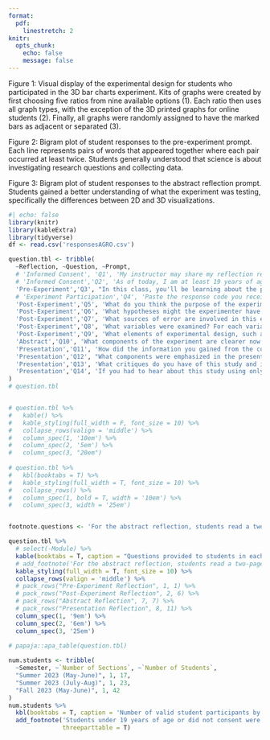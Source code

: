 ```yaml
---
format: 
  pdf:
    linestretch: 2
knitr:
  opts_chunk: 
    echo: false
    message: false
---
```


\begin{center}
Tyler Wiederich

AGRO 803

February 27, 2024
\end{center}

Figure 1: Visual display of the experimental design for students who participated in the 3D bar charts experiment. Kits of graphs were created by first choosing five ratios from nine available options (1). Each ratio then uses all graph types, with the exception of the 3D printed graphs for online students (2). Finally, all graphs were randomly assigned to have the marked bars as adjacent or separated (3).

Figure 2: Bigram plot of student responses to the pre-experiment prompt. Each line represents pairs of words that appeared together where each pair occurred at least twice. Students generally understood that science is about investigating research questions and collecting data.

Figure 3: Bigram plot of student responses to the abstract reflection prompt. Students gained a better understanding of what the experiment was testing, specifically the differences between 2D and 3D visualizations.




```r
#| echo: false
library(knitr)
library(kableExtra)
library(tidyverse)
df <- read.csv('responsesAGRO.csv')

question.tbl <- tribble(
  ~Reflection, ~Question, ~Prompt,
  # 'Informed Consent', 'Q1', 'My instructor may share my reflection responses with the researchers in this study',
  # 'Informed Consent','Q2', 'As of today, I am at least 19 years of age',
  'Pre-Experiment','Q3', "In this class, you'll be learning about the process of scientific investigation. What do you think that process looks like, from the perspective of a researcher, compared to what it looks like from the perspective of someone in the general public who is a consumer of scientific results? Write a paragraph (at least 3-5 sentences) about how you think science happens. ",
  # 'Experiment Participation','Q4', 'Paste the response code you received after participating in the graphics experiment here',
  'Post-Experiment','Q5', 'What do you think the purpose of the experiment was?',
  'Post-Experiment','Q6', 'What hypotheses might the experimenter have been testing?',
  'Post-Experiment','Q7', 'What sources of error are involved in this experiment?',
  'Post-Experiment','Q8', 'What variables were examined? For each variable, identify whether it was quantitative or categorical.',
  'Post-Experiment','Q9', 'What elements of experimental design, such as randomization or the use of a control group, do you think were present in the experiment? Why?',
  'Abstract','Q10', 'What components of the experiment are clearer now than they were as a participant? What questions do you still have for the experimenter? Write 3-5 sentences reflecting on the abstract.',
  'Presentation','Q11', 'How did the information you gained from the components of this project (participation, post-study reflection, extended abstract, presentation) differ?',
  'Presentation','Q12', "What components were emphasized in the presentation that weren't emphasized in the abstract? Why do you think that is?",
  'Presentation','Q13', 'What critiques do you have of this study and its design? What would have made the study better?',
  'Presentation','Q14', 'If you had to hear about this study using only the extended abstract or only the presentation, which one would you prefer? Which one would be better for determining whether the experiment was well designed?'
)
# question.tbl


# question.tbl %>%
#   kable() %>%
#   kable_styling(full_width = F, font_size = 10) %>% 
#   collapse_rows(valign = 'middle') %>%
#   column_spec(1, '10em') %>%
#   column_spec(2, '5em') %>%
#   column_spec(3, "20em")
  
# question.tbl %>%
#   kbl(booktabs = T) %>%
#   kable_styling(full_width = T, font_size = 10) %>%
#   collapse_rows() %>%
#   column_spec(1, bold = T, width = '10em') %>%
#   column_spec(3, width = '25em')


footnote.questions <- 'For the abstract reflection, students read a two-page extended abstract that the researchers submitted to Symposium on Data Science and Statistics (SDSS) before answering the prompt. For the presentatiun reflection, students watched a 12-minute pre-recorded video based on a modified version of the presentation given at SDSS.'

question.tbl %>%
  # select(-Module) %>%
  kable(booktabs = T, caption = "Questions provided to students in each project module.") %>%
  # add_footnote('For the abstract reflection, students read a two-page extended abstract that the researchers submitted to Symposium on Data Science and Statistics (SDSS) before answering the prompt. For the presentatiun reflection, students watched a 12-minute pre-recorded video based on a modified version of the presentation given at SDSS.', notation = 'none', threeparttable = T) %>%
  kable_styling(full_width = T, font_size = 10) %>%
  collapse_rows(valign = 'middle') %>%
  # pack_rows("Pre-Experiment Reflection", 1, 1) %>%
  # pack_rows("Post-Experiment Reflection", 2, 6) %>%
  # pack_rows("Abstract Reflection", 7, 7) %>%
  # pack_rows("Presentation Reflection", 8, 11) %>%
  column_spec(1, '9em') %>% 
  column_spec(2, '6em') %>% 
  column_spec(3, '25em')
  
# papaja::apa_table(question.tbl)

```


```r
num.students <- tribble(
  ~Semester, ~`Number of Sections`, ~`Number of Students`,
  "Summer 2023 (May-June)", 1, 17,
  "Summer 2023 (July-Aug)", 1, 23,
  "Fall 2023 (May-June)", 1, 42
)
num.students %>% 
  kbl(booktabs = T, caption = 'Number of valid student participants by semester.') %>% 
  add_footnote('Students under 19 years of age or did not consent were exluded from data collection. To comply with IRB, no demographic information was collected in order to keep students anonymous.', notation = 'none',
               threeparttable = T)
```









